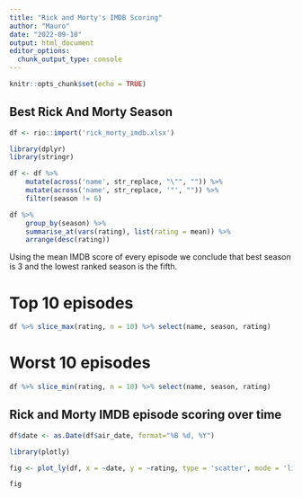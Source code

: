 ---
title: "Rick and Morty's IMDB Scoring"
author: "Mauro"
date: "2022-09-10"
output: html_document
editor_options: 
  chunk_output_type: console
---

```{r setup, include=FALSE}
knitr::opts_chunk$set(echo = TRUE)
```

## Best Rick And Morty Season

```{r season, echo=FALSE, message=FALSE, warning=FALSE}
df <- rio::import('rick_morty_imdb.xlsx')

library(dplyr)
library(stringr) 

df <- df %>%
    mutate(across('name', str_replace, "\"", "")) %>%
    mutate(across('name', str_replace, '"', "")) %>% 
    filter(season != 6)

df %>%
    group_by(season) %>%
    summarise_at(vars(rating), list(rating = mean)) %>% 
    arrange(desc(rating))
```

Using the mean IMDB score of every episode we conclude that best season is 3 and the lowest ranked season is the fifth.

# Top 10 episodes

```{r episodes, echo = FALSE}
df %>% slice_max(rating, n = 10) %>% select(name, season, rating)
```

# Worst 10 episodes

```{r episodes_l, echo = FALSE}
df %>% slice_min(rating, n = 10) %>% select(name, season, rating)
```


## Rick and Morty IMDB episode scoring over time

```{r graph, echo=FALSE, message=FALSE, warning=FALSE}
df$date <- as.Date(df$air_date, format="%B %d, %Y")

library(plotly)

fig <- plot_ly(df, x = ~date, y = ~rating, type = 'scatter', mode = 'lines', text = ~name)

fig
```


